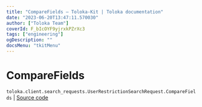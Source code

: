 ```yaml
---
title: "CompareFields — Toloka-Kit | Toloka documentation"
date: "2023-06-20T13:47:11.570030"
author: ["Toloka Team"]
coverId: F_bIcOYF9yjrxkPZrXc3
tags: ["engineering"]
ogDescription: ""
docsMenu: "tkitMenu"
---
```


# CompareFields

`toloka.client.search_requests.UserRestrictionSearchRequest.CompareFields` | [Source code](https://github.com/Toloka/toloka-kit/blob/v1.2.0/src/client/search_requests.py#L720)